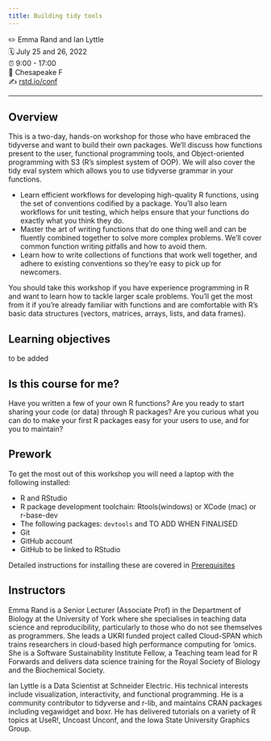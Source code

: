 ```yaml
---
title: Building tidy tools
---
```


✏️ Emma Rand and Ian Lyttle\
🗓 July 25 and 26, 2022\
⏰ 9:00 - 17:00\
🏨 Chesapeake F\
✍️ [rstd.io/conf](http://rstd.io/conf)

------------------------------------------------------------------------

## Overview

This is a two-day, hands-on workshop for those who have embraced the tidyverse and want to build their own packages. We'll discuss how functions present to the user, functional programming tools, and Object-oriented programming with S3 (R's simplest system of OOP). We will also cover the tidy eval system which allows you to use tidyverse grammar in your functions.

-   Learn efficient workflows for developing high-quality R functions, using the set of conventions codified by a package. You'll also learn workflows for unit testing, which helps ensure that your functions do exactly what you think they do.
-   Master the art of writing functions that do one thing well and can be fluently combined together to solve more complex problems. We'll cover common function writing pitfalls and how to avoid them.
-   Learn how to write collections of functions that work well together, and adhere to existing conventions so they're easy to pick up for newcomers.

You should take this workshop if you have experience programming in R and want to learn how to tackle larger scale problems. You'll get the most from it if you're already familiar with functions and are comfortable with R's basic data structures (vectors, matrices, arrays, lists, and data frames).

## Learning objectives

to be added

## Is this course for me?

Have you written a few of your own R functions? Are you ready to start sharing your code (or data) through R packages? Are you curious what you can do to make your first R packages easy for your users to use, and for you to maintain?

## Prework

To get the most out of this workshop you will need a laptop with the following installed:

-   R and RStudio
-   R package development toolchain: Rtools(windows) or XCode (mac) or r-base-dev
-   The following packages: `devtools` and TO ADD WHEN FINALISED
-   Git
-   GitHub account
-   GitHub to be linked to RStudio

Detailed instructions for installing these are covered in [Prerequisites](pre-reqs.qmd)

## Instructors

Emma Rand is a Senior Lecturer (Associate Prof) in the Department of Biology at the University of York where she specialises in teaching data science and reproducibility, particularly to those who do not see themselves as programmers. She leads a UKRI funded project called Cloud-SPAN which trains researchers in cloud-based high performance computing for 'omics. She is a Software Sustainability Institute Fellow, a Teaching team lead for R Forwards and delivers data science training for the Royal Society of Biology and the Biochemical Society.

Ian Lyttle is a Data Scientist at Schneider Electric. His technical interests include visualization, interactivity, and functional programming. He is a community contributor to tidyverse and r-lib, and maintains CRAN packages including vegawidget and boxr. He has delivered tutorials on a variety of R topics at UseR!, Uncoast Unconf, and the Iowa State University Graphics Group.
